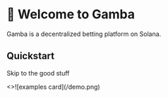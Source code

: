 
# 👋 Welcome to Gamba

Gamba is a decentralized betting platform on Solana.

## Quickstart

Skip to the good stuff

<Cards num={2}>
  <Card image arrow title="Starter examples for building your own App on Gamba" href="/docs/examples">
    <>![examples card](/demo.png)</>
  </Card>
</Cards>
